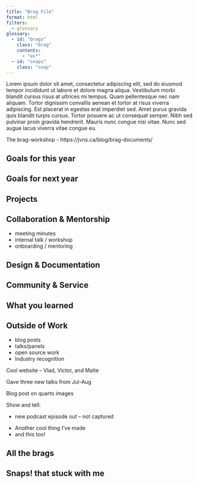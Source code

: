 ```yaml
---
title: "Brag File"
format: html
filters:
  - glossary
glossary:
  - id: "brags"
    class: "brag"
    contents:
      - "ex*"
  - id: "snaps"
    class: "snap"
---
```


Lorem ipsum dolor sit amet, consectetur adipiscing elit, sed do eiusmod tempor incididunt ut labore et dolore magna aliqua. Vestibulum morbi blandit cursus risus at ultrices mi tempus. Quam pellentesque nec nam aliquam. Tortor dignissim convallis aenean et tortor at risus viverra adipiscing. Est placerat in egestas erat imperdiet sed. Amet purus gravida quis blandit turpis cursus. Tortor posuere ac ut consequat semper. Nibh sed pulvinar proin gravida hendrerit. Mauris nunc congue nisi vitae. Nunc sed augue lacus viverra vitae congue eu.

The brag-workshop
- https://jvns.ca/blog/brag-documents/

## Goals for this year

## Goals for next year

## Projects

## Collaboration & Mentorship

- meeting minutes
- internal talk / workshop
- onboarding / mentoring

## Design & Documentation

## Community & Service

## What you learned



## Outside of Work

- blog posts
- talks/panels
- open source work
- Industry recognition

:::{.snap}
Cool website -- Vlad, Victor, and Malte
:::

:::{.brag}
Gave three new talks from Jul-Aug
:::

[Blog post on quarto images]{.brag}

Show and tell:

- [new podcast episode out -- not captured]{.brag}

:::{.brag}
- Another cool thing I've made
- and this too!
:::

## All the brags

:::{#brags}
:::


## Snaps! that stuck with me

:::{#snaps}
:::